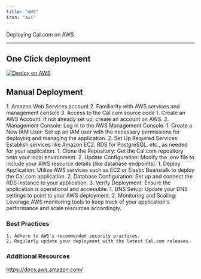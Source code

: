 ```yaml
---
title: "AWS"
icon: "aws"
---
```


Deploying Cal.com on AWS
___


## One Click deployment

<a href="https://console.aws.amazon.com/amplify/home#/deploy?repo=https://github.com/calcom/docker" target="_blank">
<img src="https://oneclick.amplifyapp.com/button.svg" noZoom alt="Deploy on AWS" />
</a>

## Manual Deployment
<Steps>
  <Step title="Prerequisites">
    1. Amazon Web Services account
    2. Familiarity with AWS services and management console
    3. Access to the Cal.com source code
  </Step>
  <Step title="AWS Environment Setup">
    1. Create an AWS Account: If not already set up, create an account on AWS.
    2. Management Console: Log in to the AWS Management Console.
  </Step>
  <Step title="Creating AWS Resources">
    1. Create a New IAM User: Set up an IAM user with the necessary permissions for deploying and managing the application.
    2. Set Up Required Services: Establish services like Amazon EC2, RDS for PostgreSQL, etc., as needed for your application.
  </Step>
  <Step title="Configuring Cal.com">
    1. Clone the Repository: Get the Cal.com repository onto your local environment.
    2. Update Configuration: Modify the .env file to include your AWS resource details (like database endpoints).
  </Step>
  <Step title="Deploying on AWS">
    1. Deploy Application: Utilize AWS services such as EC2 or Elastic Beanstalk to deploy the Cal.com application.
    2. Database Configuration: Set up and connect the RDS instance to your application.
    3. Verify Deployment: Ensure the application is operational and accessible.
  </Step>
  <Step title="Post-Deployment Steps">
    1. DNS Setup: Update your DNS settings to point to your AWS deployment.
    2. Monitoring and Scaling: Leverage AWS monitoring tools to keep track of your application's performance and scale resources accordingly.
  </Step>
</Steps>

### Best Practices

    1. Adhere to AWS's recommended security practices.
    2. Regularly update your deployment with the latest Cal.com releases.


### Additional Resources

https://docs.aws.amazon.com/